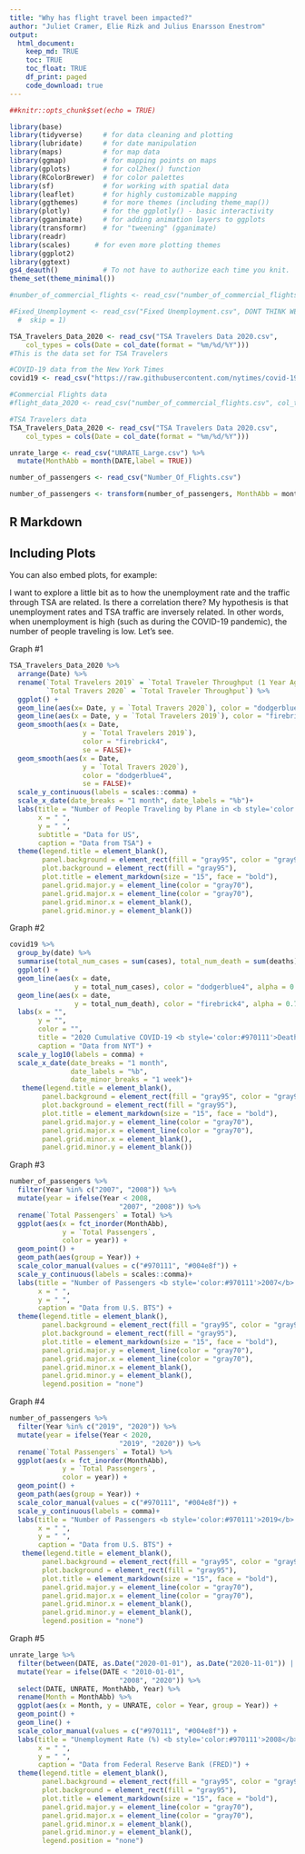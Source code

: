 ```yaml
---
title: "Why has flight travel been impacted?"
author: "Juliet Cramer, Elie Rizk and Julius Enarsson Enestrom"
output: 
  html_document:
    keep_md: TRUE
    toc: TRUE
    toc_float: TRUE
    df_print: paged
    code_download: true
---
```


```r
##knitr::opts_chunk$set(echo = TRUE)
```

```r
library(base)
library(tidyverse)     # for data cleaning and plotting
library(lubridate)     # for date manipulation
library(maps)          # for map data
library(ggmap)         # for mapping points on maps
library(gplots)        # for col2hex() function
library(RColorBrewer)  # for color palettes
library(sf)            # for working with spatial data
library(leaflet)       # for highly customizable mapping
library(ggthemes)      # for more themes (including theme_map())
library(plotly)        # for the ggplotly() - basic interactivity
library(gganimate)     # for adding animation layers to ggplots
library(transformr)    # for "tweening" (gganimate)
library(readr)
library(scales)      # for even more plotting themes
library(ggplot2)
library(ggtext)    
gs4_deauth()           # To not have to authorize each time you knit.
theme_set(theme_minimal())
```


```r
#number_of_commercial_flights <- read_csv("number_of_commercial_flights.csv", col_types = cols(DateTime = col_character())) #This is the flight data set

#Fixed_Unemployment <- read_csv("Fixed Unemployment.csv", DONT THINK WE NEED THIS FILE, CAN USE UNRATE_Large instead
  #  skip = 1)

TSA_Travelers_Data_2020 <- read_csv("TSA Travelers Data 2020.csv", 
    col_types = cols(Date = col_date(format = "%m/%d/%Y")))
#This is the data set for TSA Travelers 

#COVID-19 data from the New York Times
covid19 <- read_csv("https://raw.githubusercontent.com/nytimes/covid-19-data/master/us-states.csv")

#Commercial Flights data
#flight_data_2020 <- read_csv("number_of_commercial_flights.csv", col_types = cols(DateTime = col_character()))

#TSA Travelers data
TSA_Travelers_Data_2020 <- read_csv("TSA Travelers Data 2020.csv", 
    col_types = cols(Date = col_date(format = "%m/%d/%Y")))

unrate_large <- read_csv("UNRATE_Large.csv") %>% 
  mutate(MonthAbb = month(DATE,label = TRUE))

number_of_passengers <- read_csv("Number_Of_Flights.csv")

number_of_passengers <- transform(number_of_passengers, MonthAbb = month.abb[Month])
```

## R Markdown


## Including Plots

You can also embed plots, for example:

I want to explore a little bit as to how the unemployment rate and the traffic through TSA are related. Is there a correlation there? My hypothesis is that unemployment rates and TSA traffic are inversely related. In other words, when unemployment is high (such as during the COVID-19 pandemic), the number of people traveling is low. Let's see. 


Graph #1 

```r
TSA_Travelers_Data_2020 %>% 
  arrange(Date) %>% 
  rename(`Total Travelers 2019` = `Total Traveler Throughput (1 Year Ago - Same Weekday)`, 
         `Total Travers 2020` = `Total Traveler Throughput`) %>% 
  ggplot() +
  geom_line(aes(x= Date, y = `Total Travers 2020`), color = "dodgerblue4", alpha = 0.7) +
  geom_line(aes(x = Date, y = `Total Travelers 2019`), color = "firebrick4", alpha = 0.7) +
  geom_smooth(aes(x = Date, 
                  y = `Total Travelers 2019`),
                  color = "firebrick4",
                  se = FALSE)+
  geom_smooth(aes(x = Date, 
                  y = `Total Travers 2020`),
                  color = "dodgerblue4",
                  se = FALSE)+
  scale_y_continuous(labels = scales::comma) +
  scale_x_date(date_breaks = "1 month", date_labels = "%b")+
  labs(title = "Number of People Traveling by Plane in <b style='color:#970111'>2019</b> vs. <span style='color:#004e8f;'>2020</span>", 
       x = " ", 
       y = " ",
       subtitle = "Data for US",
       caption = "Data from TSA") +
  theme(legend.title = element_blank(),
        panel.background = element_rect(fill = "gray95", color = "gray95"),
        plot.background = element_rect(fill = "gray95"),
        plot.title = element_markdown(size = "15", face = "bold"),
        panel.grid.major.y = element_line(color = "gray70"),
        panel.grid.major.x = element_line(color = "gray70"),
        panel.grid.minor.x = element_blank(),
        panel.grid.minor.y = element_blank())
```

Graph #2

```r
covid19 %>% 
  group_by(date) %>% 
  summarise(total_num_cases = sum(cases), total_num_death = sum(deaths)) %>% 
  ggplot() +
  geom_line(aes(x = date, 
                y = total_num_cases), color = "dodgerblue4", alpha = 0.7) +
  geom_line(aes(x = date, 
                y = total_num_death), color = "firebrick4", alpha = 0.7) + 
  labs(x = "",
       y = "",
       color = "",
       title = "2020 Cumulative COVID-19 <b style='color:#970111'>Deaths</b> and <span style='color:#004e8f;'>Cases</span> in U.S.", 
       caption = "Data from NYT") + 
  scale_y_log10(labels = comma) +
  scale_x_date(date_breaks = "1 month",
               date_labels = "%b",
               date_minor_breaks = "1 week")+
   theme(legend.title = element_blank(),
        panel.background = element_rect(fill = "gray95", color = "gray95"),
        plot.background = element_rect(fill = "gray95"),
        plot.title = element_markdown(size = "15", face = "bold"),
        panel.grid.major.y = element_line(color = "gray70"),
        panel.grid.major.x = element_line(color = "gray70"),
        panel.grid.minor.x = element_blank(),
        panel.grid.minor.y = element_blank())
```


Graph #3

```r
number_of_passengers %>%
  filter(Year %in% c("2007", "2008")) %>% 
  mutate(year = ifelse(Year < 2008, 
                           "2007", "2008")) %>%
  rename(`Total Passengers` = Total) %>%
  ggplot(aes(x = fct_inorder(MonthAbb), 
             y = `Total Passengers`,
             color = year)) +
  geom_point() + 
  geom_path(aes(group = Year)) +
  scale_color_manual(values = c("#970111", "#004e8f")) +
  scale_y_continuous(labels = scales::comma)+
  labs(title = "Number of Passengers <b style='color:#970111'>2007</b> vs. <span style='color:#004e8f;'>2008</span>", 
       x = " ", 
       y = " ", 
       caption = "Data from U.S. BTS") +
  theme(legend.title = element_blank(),
        panel.background = element_rect(fill = "gray95", color = "gray95"),
        plot.background = element_rect(fill = "gray95"),
        plot.title = element_markdown(size = "15", face = "bold"),
        panel.grid.major.y = element_line(color = "gray70"),
        panel.grid.major.x = element_line(color = "gray70"),
        panel.grid.minor.x = element_blank(),
        panel.grid.minor.y = element_blank(), 
        legend.position = "none")
```

Graph #4

```r
number_of_passengers %>%
  filter(Year %in% c("2019", "2020")) %>% 
  mutate(year = ifelse(Year < 2020, 
                           "2019", "2020")) %>% 
  rename(`Total Passengers` = Total) %>%
  ggplot(aes(x = fct_inorder(MonthAbb),
             y = `Total Passengers`,
             color = year)) +
  geom_point() + 
  geom_path(aes(group = Year)) +
  scale_color_manual(values = c("#970111", "#004e8f")) +
  scale_y_continuous(labels = comma)+
  labs(title = "Number of Passengers <b style='color:#970111'>2019</b> vs. <span style='color:#004e8f;'>2020</span>", 
       x = " ", 
       y = " ", 
       caption = "Data from U.S. BTS") +
   theme(legend.title = element_blank(),
        panel.background = element_rect(fill = "gray95", color = "gray95"),
        plot.background = element_rect(fill = "gray95"),
        plot.title = element_markdown(size = "15", face = "bold"),
        panel.grid.major.y = element_line(color = "gray70"),
        panel.grid.major.x = element_line(color = "gray70"),
        panel.grid.minor.x = element_blank(),
        panel.grid.minor.y = element_blank(), 
        legend.position = "none")
```


Graph #5

```r
unrate_large %>% 
  filter(between(DATE, as.Date("2020-01-01"), as.Date("2020-11-01")) | between(DATE, as.Date("2008-01-01"), as.Date("2008-12-31"))) %>%
  mutate(Year = ifelse(DATE < "2010-01-01", 
                           "2008", "2020")) %>% 
  select(DATE, UNRATE, MonthAbb, Year) %>%
  rename(Month = MonthAbb) %>% 
  ggplot(aes(x = Month, y = UNRATE, color = Year, group = Year)) + 
  geom_point() +
  geom_line() +
  scale_color_manual(values = c("#970111", "#004e8f")) +
  labs(title = "Unemployment Rate (%) <b style='color:#970111'>2008</b> vs. <span style='color:#004e8f;'>2020</span>", 
       x = " ", 
       y = " ", 
       caption = "Data from Federal Reserve Bank (FRED)") +
  theme(legend.title = element_blank(),
        panel.background = element_rect(fill = "gray95", color = "gray95"),
        plot.background = element_rect(fill = "gray95"),
        plot.title = element_markdown(size = "15", face = "bold"),
        panel.grid.major.y = element_line(color = "gray70"),
        panel.grid.major.x = element_line(color = "gray70"),
        panel.grid.minor.x = element_blank(),
        panel.grid.minor.y = element_blank(), 
        legend.position = "none")
```



